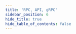 ```yaml
---
title: 'RPC, API, gRPC'
sidebar_position: 6
hide_title: true
hide_table_of_contents: false
---
```



<PageTitle
  iconUrl="img/mantra-icon.svg"
  title="Mantra Public Endpoints"
  chainId="mantra-dukong-1"
  version="v4.0.0"
/>

<Endpoints
  api="https://mantra-t-api.noders.services"
  rpc="https://mantra-t-rpc.noders.services"
  grpc="https://mantra-t-grpc.noders.services:443"
  jsonRpc=""
/>
